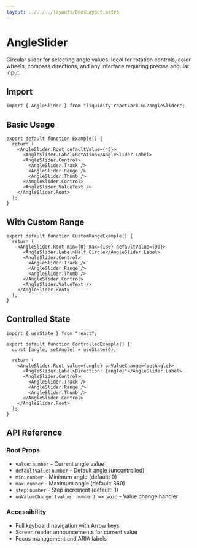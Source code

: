 ```yaml
---
layout: ../../../layouts/DocsLayout.astro
---
```


# AngleSlider

Circular slider for selecting angle values. Ideal for rotation controls, color wheels, compass directions, and any interface requiring precise angular input.

## Import

```tsx
import { AngleSlider } from "liquidify-react/ark-ui/angleSlider";
```

## Basic Usage

```tsx
export default function Example() {
  return (
    <AngleSlider.Root defaultValue={45}>
      <AngleSlider.Label>Rotation</AngleSlider.Label>
      <AngleSlider.Control>
        <AngleSlider.Track />
        <AngleSlider.Range />
        <AngleSlider.Thumb />
      </AngleSlider.Control>
      <AngleSlider.ValueText />
    </AngleSlider.Root>
  );
}
```

## With Custom Range

```tsx
export default function CustomRangeExample() {
  return (
    <AngleSlider.Root min={0} max={180} defaultValue={90}>
      <AngleSlider.Label>Half Circle</AngleSlider.Label>
      <AngleSlider.Control>
        <AngleSlider.Track />
        <AngleSlider.Range />
        <AngleSlider.Thumb />
      </AngleSlider.Control>
      <AngleSlider.ValueText />
    </AngleSlider.Root>
  );
}
```

## Controlled State

```tsx
import { useState } from "react";

export default function ControlledExample() {
  const [angle, setAngle] = useState(0);

  return (
    <AngleSlider.Root value={angle} onValueChange={setAngle}>
      <AngleSlider.Label>Direction: {angle}°</AngleSlider.Label>
      <AngleSlider.Control>
        <AngleSlider.Track />
        <AngleSlider.Range />
        <AngleSlider.Thumb />
      </AngleSlider.Control>
    </AngleSlider.Root>
  );
}
```

## API Reference

### Root Props

- `value`: `number` - Current angle value
- `defaultValue`: `number` - Default angle (uncontrolled)
- `min`: `number` - Minimum angle (default: 0)
- `max`: `number` - Maximum angle (default: 360)
- `step`: `number` - Step increment (default: 1)
- `onValueChange`: `(value: number) => void` - Value change handler

### Accessibility

- Full keyboard navigation with Arrow keys
- Screen reader announcements for current value
- Focus management and ARIA labels
